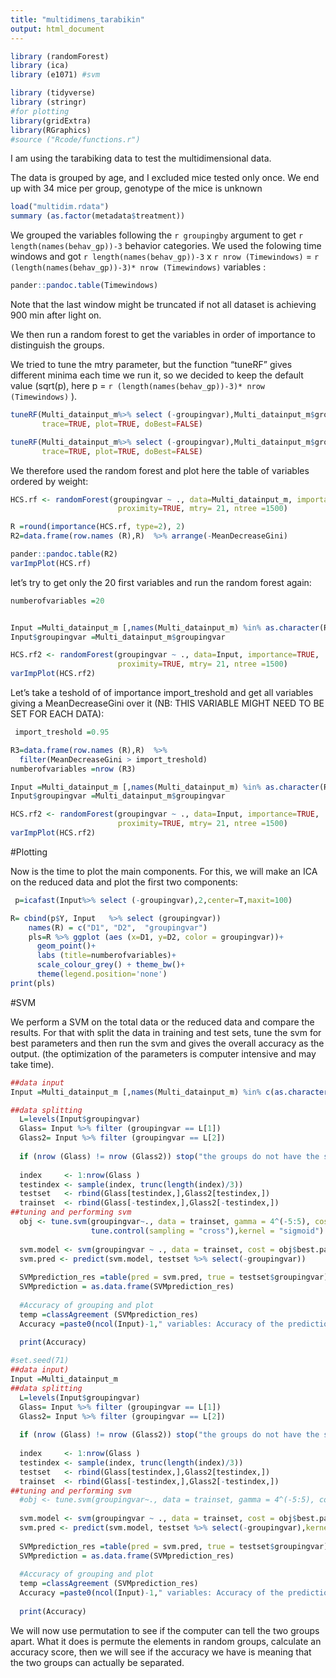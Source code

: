 ```yaml
---
title: "multidimens_tarabikin"
output: html_document
---
```

```r
library (randomForest)
library (ica)
library (e1071) #svm

library (tidyverse)
library (stringr)
#for plotting
library(gridExtra)
library(RGraphics)
#source ("Rcode/functions.r")
```


I am using the tarabiking data to test the multidimensional data.

The data is grouped by age, and I excluded mice tested only once. We end up with 34 mice per group, genotype of the mice is unknown

```r
load("multidim.rdata")
summary (as.factor(metadata$treatment))

```


We grouped the variables following the `r groupingby` argument to get `r length(names(behav_gp))-3` behavior categories. We used the folowing time windows and got `r length(names(behav_gp))-3` x `r nrow (Timewindows)` = `r (length(names(behav_gp))-3)* nrow (Timewindows)` variables :

```r
pander::pandoc.table(Timewindows)
```
Note that the last window might be truncated if not all dataset is achieving 900 min after light on.

We then run a random forest to get the variables in order of importance to distinguish the groups.

We tried to tune the mtry parameter, but the function "tuneRF" gives different minima each time we run it, so we decided to keep the default value (sqrt(p), here p = `r (length(names(behav_gp))-3)* nrow (Timewindows)` ).

```r
tuneRF(Multi_datainput_m%>% select (-groupingvar),Multi_datainput_m$groupingvar, ntreeTry=50, stepFactor=2, improve=0.05,
       trace=TRUE, plot=TRUE, doBest=FALSE)

tuneRF(Multi_datainput_m%>% select (-groupingvar),Multi_datainput_m$groupingvar, ntreeTry=50, stepFactor=2, improve=0.05,
       trace=TRUE, plot=TRUE, doBest=FALSE)
```



We therefore used the random forest and plot here the table of variables ordered by weight:
```r
HCS.rf <- randomForest(groupingvar ~ ., data=Multi_datainput_m, importance=TRUE,
                        proximity=TRUE, mtry= 21, ntree =1500)

R =round(importance(HCS.rf, type=2), 2)
R2=data.frame(row.names (R),R)  %>% arrange(-MeanDecreaseGini)

pander::pandoc.table(R2)
varImpPlot(HCS.rf)
```


let's try to get only the 20 first variables and run the random forest again:

```r
numberofvariables =20


Input =Multi_datainput_m [,names(Multi_datainput_m) %in% as.character(R2 [1:numberofvariables,1]) ]
Input$groupingvar =Multi_datainput_m$groupingvar

HCS.rf2 <- randomForest(groupingvar ~ ., data=Input, importance=TRUE,
                        proximity=TRUE, mtry= 21, ntree =1500)
varImpPlot(HCS.rf2)
```

Let's take a teshold of of importance import_treshold and get all variables giving a MeanDecreaseGini over it (NB: THIS VARIABLE MIGHT NEED TO BE SET FOR EACH DATA):

```r
 import_treshold =0.95

R3=data.frame(row.names (R),R)  %>% 
  filter(MeanDecreaseGini > import_treshold)
numberofvariables =nrow (R3)

Input =Multi_datainput_m [,names(Multi_datainput_m) %in% as.character(R2 [1:numberofvariables,1]) ]
Input$groupingvar =Multi_datainput_m$groupingvar

HCS.rf2 <- randomForest(groupingvar ~ ., data=Input, importance=TRUE,
                        proximity=TRUE, mtry= 21, ntree =1500)
varImpPlot(HCS.rf2)
```

#Plotting

Now is the time to plot the main components. For this, we will make an ICA on the reduced data and plot the first two components:

```r
 p=icafast(Input%>% select (-groupingvar),2,center=T,maxit=100)

R= cbind(p$Y, Input   %>% select (groupingvar))
    names(R) = c("D1", "D2",  "groupingvar")
    pls=R %>% ggplot (aes (x=D1, y=D2, color = groupingvar))+
      geom_point()+
      labs (title=numberofvariables)+ 
      scale_colour_grey() + theme_bw()+
      theme(legend.position='none')
print(pls)    
```





#SVM
 
We perform a SVM on the total data or the reduced data and compare the results. For that with split the data in training and test sets, tune the svm for best parameters and then run the svm and gives the overall accuracy as the output.
(the optimization of the parameters is computer intensive and may take time).

```r
##data input
Input =Multi_datainput_m [,names(Multi_datainput_m) %in% c(as.character(R2 [1:numberofvariables,1]), "groupingvar") ]

##data splitting  
  L=levels(Input$groupingvar)
  Glass= Input %>% filter (groupingvar == L[1])
  Glass2= Input %>% filter (groupingvar == L[2])
  
  if (nrow (Glass) != nrow (Glass2)) stop("the groups do not have the same size !")
  
  index     <- 1:nrow(Glass )
  testindex <- sample(index, trunc(length(index)/3))
  testset   <- rbind(Glass[testindex,],Glass2[testindex,])
  trainset  <- rbind(Glass[-testindex,],Glass2[-testindex,])
##tuning and performing svm  
  obj <- tune.svm(groupingvar~., data = trainset, gamma = 4^(-5:5), cost = 4^(-5:5),
                  tune.control(sampling = "cross"),kernel = "sigmoid")
  
  svm.model <- svm(groupingvar ~ ., data = trainset, cost = obj$best.parameters$cost, gamma = obj$best.parameters$gamma,kernel = "sigmoid")
  svm.pred <- predict(svm.model, testset %>% select(-groupingvar))
  
  SVMprediction_res =table(pred = svm.pred, true = testset$groupingvar)
  SVMprediction = as.data.frame(SVMprediction_res)
  
  #Accuracy of grouping and plot
  temp =classAgreement (SVMprediction_res)
  Accuracy =paste0(ncol(Input)-1," variables: Accuracy of the prediction (Corrected Rand index: 0 denotes chance level, maximum is 1):",temp$crand)
  
  print(Accuracy)
```

```r
#set.seed(71)
##data input)
Input =Multi_datainput_m 
##data splitting  
  L=levels(Input$groupingvar)
  Glass= Input %>% filter (groupingvar == L[1])
  Glass2= Input %>% filter (groupingvar == L[2])
  
  if (nrow (Glass) != nrow (Glass2)) stop("the groups do not have the same size !")
  
  index     <- 1:nrow(Glass )
  testindex <- sample(index, trunc(length(index)/3))
  testset   <- rbind(Glass[testindex,],Glass2[testindex,])
  trainset  <- rbind(Glass[-testindex,],Glass2[-testindex,])
##tuning and performing svm  
  #obj <- tune.svm(groupingvar~., data = trainset, gamma = 4^(-5:5), cost = 4^(-5:5),tune.control(sampling = "cross"))
  
  svm.model <- svm(groupingvar ~ ., data = trainset, cost = obj$best.parameters$cost, gamma = obj$best.parameters$gamma,kernel = "sigmoid")
  svm.pred <- predict(svm.model, testset %>% select(-groupingvar),kernel = "sigmoid")
  
  SVMprediction_res =table(pred = svm.pred, true = testset$groupingvar)
  SVMprediction = as.data.frame(SVMprediction_res)
  
  #Accuracy of grouping and plot
  temp =classAgreement (SVMprediction_res)
  Accuracy =paste0(ncol(Input)-1," variables: Accuracy of the prediction (Corrected Rand index: 0 denotes chance level, maximum is 1):",temp$crand)
  
  print(Accuracy)
```
We will now use permutation to see if the computer can tell the two groups apart. What it does is permute the elements in random groups, calculate an accuracy score, then we will see if the accuracy we have is meaning that the two groups can actually be separated.










